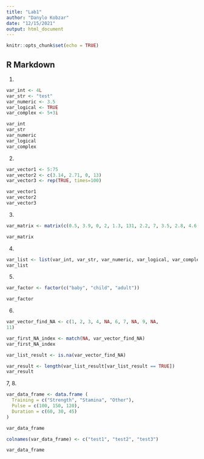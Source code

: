 ```yaml
---
title: "Lab1"
author: "Danylo Kobzar"
date: "12/15/2021"
output: html_document
---
```


```r
knitr::opts_chunk$set(echo = TRUE)
```

## R Markdown

1.

```r
var_int <- 4L
var_str <- "test"
var_numeric <- 3.5
var_logical <- TRUE
var_complex <- 5+3i

var_int
var_str
var_numeric
var_logical
var_complex
```

2.
```r
var_vector1 <- 5:75
var_vector2 <- c(3.14, 2.71, 0, 13)
var_vector3 <- rep(TRUE, times=100)

var_vector1
var_vector2
var_vector3
```

3.
```r
var_matrix <- matrix(c(0.5, 3.9, 0, 2, 1.3, 131, 2.2, 7, 3.5, 2.8, 4.6, 5.1), nrow = 4, ncol = 3)

var_matrix
```

4.
```r

var_list <- list(var_int, var_str, var_numeric, var_logical, var_complex)
var_list
```

5.
```r

var_factor <- factor(c("baby", "child", "adult"))

var_factor
```

6.
```r
var_vector_find_NA <- c(1, 2, 3, 4, NA, 6, 7, NA, 9, NA,
11)

var_first_NA_index <- match(NA, var_vector_find_NA)
var_first_NA_index

var_list_result <- is.na(var_vector_find_NA)

var_result <- length(var_list_result[var_list_result == TRUE])
var_result
```

7, 8.

```r
var_data_frame <- data.frame (
  Training = c("Strength", "Stamina", "Other"),
  Pulse = c(100, 150, 120),
  Duration = c(60, 30, 45)
)

var_data_frame

colnames(var_data_frame) <- c("test1", "test2", "test3")

var_data_frame
```


